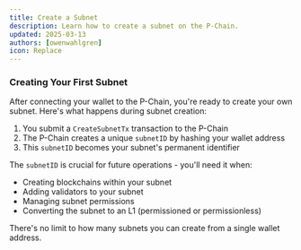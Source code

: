 ```yaml
---
title: Create a Subnet
description: Learn how to create a subnet on the P-Chain.
updated: 2025-03-13
authors: [owenwahlgren]
icon: Replace
---
```


### Creating Your First Subnet

After connecting your wallet to the P-Chain, you're ready to create your own subnet. Here's what happens during subnet creation:

1. You submit a `CreateSubnetTx` transaction to the P-Chain
2. The P-Chain creates a unique `subnetID` by hashing your wallet address
3. This `subnetID` becomes your subnet's permanent identifier

The `subnetID` is crucial for future operations - you'll need it when:
- Creating blockchains within your subnet
- Adding validators to your subnet
- Managing subnet permissions
- Converting the subnet to an L1 (permissioned or permissionless)

<Callout type="info">
There's no limit to how many subnets you can create from a single wallet address.
</Callout>

<ToolboxMdxWrapper>
    <CreateSubnet />
</ToolboxMdxWrapper>




